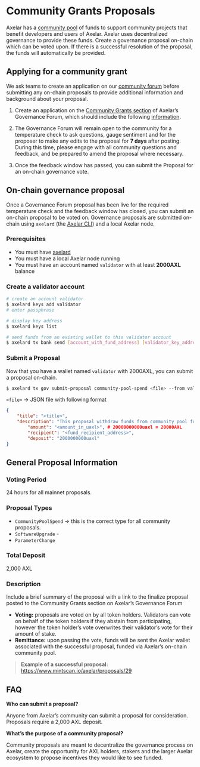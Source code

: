 # Community Grants Proposals

Axelar has a [community pool](https://www.mintscan.io/axelar/community-pool) of funds to support community projects that benefit developers and users of Axelar. Axelar uses decentralized governance to provide these funds. Create a governance proposal on-chain which can be voted upon. If there is a successful resolution of the proposal, the funds will automatically be provided.

## Applying for a community grant
We ask teams to create an application on our [community forum](https://community.axelar.network/c/governance2/33) before submitting any on-chain proposals to provide additional information and background about your proposal.

1. Create an application on the [Community Grants section](https://community.axelar.network/c/governance2/33) of Axelar’s Governance Forum, which should include the following [information](https://community.axelar.network/t/about-the-community-grants-program/2271).

2. The Governance Forum will remain open to the community for a temperature check to ask questions, gauge sentiment and for the proposer to make any edits to the proposal for **7 days** after posting. During this time, please engage with all community questions and feedback, and be prepared to amend the proposal where necessary.

3. Once the feedback window has passed, you can submit the Proposal for an on-chain governance vote.

## On-chain governance proposal
Once a Governance Forum proposal has been live for the required temperature check and the feedback window has closed, you can submit an on-chain proposal to be voted on. Governance proposals are submitted on-chain using `axelard` (the [Axelar CLI](/learn/cli)) and a local Axelar node.

### Prerequisites

* You must have [axelard](/node/config-node#download-binaries-and-initialize-configuration)
* You must have a local Axelar node running
* You must have an account named `validator` with at least **2000AXL** balance


### Create a validator account
```bash
# create an account validator
$ axelard keys add validator 
# enter passphrase

# display key address 
$ axelard keys list

# send funds from an existing wallet to this validator account
$ axelard tx bank send [account_with_fund_address] [validator_key_address] 2000000000uaxl
```

### Submit a Proposal
Now that you have a wallet named `validator` with 2000AXL, you can submit a proposal on-chain.

```bash
$ axelard tx gov submit-proposal community-pool-spend <file> --from validator --gas auto --gas-adjustment 1.2
```

`<file>` → JSON file with following format

```json
{
    "title": "<title>",
    "description": "This proposal withdraw funds from community pool for <purpose> as mentioned here:\n<link>",
		"amount": "<amount_in_uaxl>", # 20000000000uaxl = 20000AXL
		"recipient": "<fund_recipient_address>",
		"deposit": "2000000000uaxl"
}
```

## General Proposal Information

### Voting Period

24 hours for all mainnet proposals.

### Proposal Types

* `CommunityPoolSpend` → this is the correct type for all community proposals. 
* `SoftwareUpgrade` - 
* `ParameterChange`

### Total Deposit

2,000 AXL

### Description

Include a brief summary of the proposal with a link to the finalize proposal posted to the Community Grants section on Axelar’s Governance Forum

* **Voting:** proposals are voted on by all token holders. Validators can vote on behalf of the token holders if they abstain from participating, however the token holder’s vote overwrites their validator’s vote for their amount of stake. 
* **Remittance:** upon passing the vote, funds will be sent the Axelar wallet associated with the successful proposal, funded via Axelar’s on-chain community pool. 

> **Example of a successful proposal:** https://www.mintscan.io/axelar/proposals/29

## FAQ

**Who can submit a proposal?**

Anyone from Axelar’s community can submit a proposal for consideration. Proposals require a 2,000 AXL deposit.

**What’s the purpose of a community proposal?**

Community proposals are meant to decentralize the governance process on Axelar, create the opportunity for AXL holders, stakers and the larger Axelar ecosystem to propose incentives they would like to see funded.